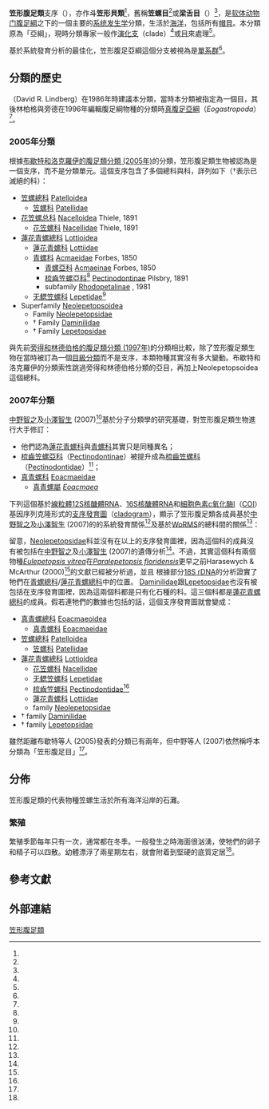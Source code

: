 {{Translating|||time=2017-04-18T10:31:43+00:00}}
{{Automatic taxobox
| taxon = Patellogastropoda
| fossil_range = {{fossil range|[[中奧陶世|中奧陶世]]|最近|ref=<ref name="Nakano 2007" />}}
| image = Limplets various examples.jpg
| image_caption = 三個不同的笠螺物種的螺殼與活體
| authority = {{link-en|大衛·R·林德伯格|David R. Lindberg|Lindberg}}, 1986
| subdivision_ranks = [[總科|總科]]與[[科_(生物)|科]]
| subdivision = [[#分類的歷史|見內文]]
}}

'''笠形腹足類'''支序（{{lang|la|'''Patellogastropoda'''}}），亦作'''斗笠形貝類'''<ref name="Lai 2005" />{{rp|32}}，舊稱'''笠螺目'''<ref name="Lai 2005" />{{rp|7}}或'''梁舌目'''（{{lang|la|'''Docoglossa'''}}）<ref name="bill" />，是[[软体动物门|软体动物门]][[腹足綱|腹足綱]]之下的一個主要的[[系统发生学|系统发生学]]分類，生活於[[海洋|海洋]]，包括所有[[帽貝|帽貝]]。本分類原為「亞綱」，現時分類專家一般作[[演化支|演化支]]（clade）<ref name="Bouchet 2005" />或[[目_(生物)|目]]來處理<ref name="Nakano 2007"/>。

基於系統發育分析的最佳化，笠形腹足亞綱這個分支被視為是[[單系群|單系群]]<ref name=Aktipis2010 />。

==分類的歷史==
{{link-en|大衛·R·林德伯格|David R. Lindberg}}（David R. Lindberg）在1986年時建議本分類，當時本分類被指定為一個目，其後林柏格與旁德在1996年編輯腹足綱物種的分類時[[真腹足亞綱|真腹足亞綱]]（''Eogastropoda''）<ref name="Pina 2002"/>。

===2005年分類===
{{main|布歇特和洛克羅伊的腹足類分類 (2005年)#笠形腹足類}}
根據[[布歇特和洛克羅伊的腹足類分類_(2005年)|布歇特和洛克羅伊的腹足類分類 (2005年)]]的分類，笠形腹足類生物被認為是一個支序，而不是分類單元。這個支序包含了多個總科與科，詳列如下（†表示已滅絕的科）：
*[[笠螺總科|笠螺總科]] [[Patelloidea|Patelloidea]]
**[[笠螺科|笠螺科]] [[Patellidae|Patellidae]]
*[[花笠螺总科|花笠螺总科]] [[Nacelloidea|Nacelloidea]] Thiele, 1891
**[[花笠螺科|花笠螺科]] [[Nacellidae|Nacellidae]] Thiele, 1891
*[[蓮花青螺總科|蓮花青螺總科]] [[Lottioidea|Lottioidea]]
**[[蓮花青螺科|蓮花青螺科]] [[Lottiidae|Lottiidae]]
**[[青螺科|青螺科]] [[Acmaeidae|Acmaeidae]] Forbes, 1850
***[[青螺亞科|青螺亞科]] [[Acmaeinae|Acmaeinae]] Forbes, 1850
***[[梳齒笠螺亞科|梳齒笠螺亞科]]<ref name="shelldoc_100269"/> [[Pectinodontinae|Pectinodontinae]] Pilsbry, 1891
***subfamily [[Rhodopetalinae|Rhodopetalinae]] {{link-en|大衛·R·林德伯格|David R. Lindberg|Lindberg}}, 1981
**[[无鳃笠螺科|无鳃笠螺科]] [[Lepetidae|Lepetidae]]<ref name="shell_60" />
*Superfamily [[Neolepetopsoidea|Neolepetopsoidea]]
**Family [[Neolepetopsidae|Neolepetopsidae]]
** † Family [[Daminilidae|Daminilidae]]
** † Family [[Lepetopsidae|Lepetopsidae]]
與先前[[旁得和林德伯格的腹足類分類_(1997年)|旁得和林德伯格的腹足類分類 (1997年)]]的分類相比較，除了笠形腹足類生物在當時被訂為一個[[目_(生物)|目級分類]]而不是支序，本類物種其實沒有多大變動。布歇特和洛克羅伊的分類索性跳過旁得和林德伯格分類的亞目，再加上Neolepetopsoidea這個總科。

===2007年分類===
[[中野智之|中野智之]]及[[小澤智生|小澤智生]] (2007)<ref name="Nakano 2007" />基於分子分類學的研究基礎，對笠形腹足類生物進行大手修訂：
*他們認為[[蓮花青螺科|蓮花青螺科]]與[[青螺科|青螺科]]其實只是同種異名；
*[[梳齒笠螺亞科|梳齒笠螺亞科]]（[[Pectinodontinae|Pectinodontinae]]）被提升成為[[梳齒笠螺科|梳齒笠螺科]]（[[Pectinodontidae|Pectinodontidae]]）<ref name="shelldoc_100269"/>；
*[[真青螺科|真青螺科]] [[Eoacmaeidae|Eoacmaeidae]]
**[[真青螺屬|真青螺屬]] ''[[Eoacmaea|Eoacmaea]]''

下列這個基於[[線粒體|線粒體]][[12S核醣體RNA|12S核醣體RNA]]、[[16S核醣體RNA|16S核醣體RNA]]和[[細胞色素c氧化酶I|細胞色素c氧化酶I]]（[[COI|COI]]）基因序列克隆形式的[[支序發育圖|支序發育圖]]（[[cladogram|cladogram]]），顯示了笠形腹足類各成員基於[[中野智之|中野智之]]及[[小澤智生|小澤智生]] (2007)的的系統發育關係<ref name="Nakano 2007" />及基於[[WoRMS|WoRMS]]的總科間的關係<ref name="WoRMS_382158" />：

{{Patellogastropoda cladogram}}

留意，[[Neolepetopsidae|Neolepetopsidae]]科並沒有在以上的支序發育圖裡，因為這個科的成員沒有被包括在[[中野智之|中野智之]]及[[小澤智生|小澤智生]] (2007)的遺傳分析<ref name="Nakano 2007" />。不過，其實這個科有兩個物種''[[Eulepetopsis_vitrea|Eulepetopsis vitrea]]''在''[[Paralepetopsis_floridensis|Paralepetopsis floridensis]]''更早之前Harasewych & McArthur (2000)<ref name="Harasewych 2000"/>的文獻已經被分析過，並且
根據部分[[18S_rDNA|18S rDNA]]的分析證實了牠們在[[青螺總科|青螺總科]]/[[蓮花青螺總科|蓮花青螺總科]]中的位置。
[[Daminilidae|Daminilidae]]跟[[Lepetopsidae|Lepetopsidae]]也沒有被包括在支序發育圖裡，因為這兩個科都是只有化石種的科。這三個科都是[[蓮花青螺總科|蓮花青螺總科]]的成員{{r|WoRMS_382158}}。假若連牠們的數據也包括的話，這個支序發育圖就會變成{{r|WoRMS_382158}}：

*[[真青螺總科|真青螺總科]] [[Eoacmaeoidea|Eoacmaeoidea]] {{small| Nakano & Ozawa, 2007}}
**[[真青螺科|真青螺科]] [[Eoacmaeidae|Eoacmaeidae]]
*[[笠螺總科|笠螺總科]] [[Patelloidea|Patelloidea]] {{small |Rafinesque, 1815}}
**[[笠螺科|笠螺科]] [[Patellidae|Patellidae]]
*[[蓮花青螺總科|蓮花青螺總科]] [[Lottioidea|Lottioidea]] {{small |Gray, 1840}}
**[[花笠螺科|花笠螺科]] [[Nacellidae|Nacellidae]]
**[[无鳃笠螺科|无鳃笠螺科]] [[Lepetidae|Lepetidae]]
**[[梳齒笠螺科|梳齒笠螺科]] [[Pectinodontidae|Pectinodontidae]]<ref name="shelldoc_100269"/>
**[[蓮花青螺科|蓮花青螺科]] [[Lottiidae|Lottiidae]]
** family [[Neolepetopsidae|Neolepetopsidae]]
* † family [[Daminilidae|Daminilidae]] {{small|Horný, 1961}}
* † family [[Lepetopsidae|Lepetopsidae]] {{small |McLean, 1990}} 

雖然距離布歇特等人 (2005)發表的分類已有兩年，但中野等人 (2007)依然稱呼本分類為「笠形腹足目」<ref name="Nakano 2007"/>。

==分佈==
笠形腹足類的代表物種笠螺生活於所有海洋沿岸的石灘。

===繁殖===
繁殖季節每年只有一次，通常都在冬季。一般發生之時海面很汹湧，使牠們的卵子和精子可以四散。幼體漂浮了兩星期左右，就會附着到堅硬的底質定居<ref name="ScienceNatureBBC"/>。

==參考文獻==
{{Reflist |refs=
<ref name=Aktipis2010>{{cite journal
 |url=http://onlinelibrary.wiley.com/doi/10.1111/j.1744-7410.2010.00198.x/abstract;jsessionid=B026E5DF26F9149BB018A74106D1AB9F.d04t03
 |last1=Aktipis
 |first1=Stephanie W.
 |last2=Giribet
 |first2=Gonzalo
 |year=2010
 |title=A phylogeny of Vetigastropoda and other “archaeogastropods”: re-organizing old gastropod clades
 |journal=Invertebrate Biology
 |volume=129
 |issue=3
 |pages=220-240
 |doi=10.1111/j.1744-7410.2010.00198.x
 |language=en
 |access-date=2015-02-01
 |archive-date=2016-03-04
 |archive-url=https://web.archive.org/web/20160304215356/http://onlinelibrary.wiley.com/doi/10.1111/j.1744-7410.2010.00198.x/abstract;jsessionid=B026E5DF26F9149BB018A74106D1AB9F.d04t03
 |dead-url=no
 }}</ref>
<ref name="Bouchet 2005">{{Bouchet 2005}}</ref>
<ref name="bill">{{cite web
 |url=http://shell.twbbs.org/~bill/shell/molluscs.htm
 |author=[[黃祈雄|黃祈雄]]
 |title=台灣貝類圖鑑分類系統
 |language=zh-hant
 |accessdate=2013-08-19
 |archive-date=2017-01-07
 |archive-url=https://web.archive.org/web/20170107170630/http://shell.twbbs.org/~bill/shell/molluscs.htm
 |dead-url=yes
 }}</ref>
<ref name="Harasewych 2000">{{cite journal
 |url=http://hdl.handle.net/10088/4613
 |last1=Harasewych |first1=M. G. 
 |last2=McArthur   |first2=A. G.
 |year=2000
 |title=A Molecular Phylogeny of the Patellogastropoda (Mollusca: Gastropoda: Eogastropoda)
 |journal=''[[Marine_Biology|Marine Biology]]''
 |volume=137 |issue=2 |pages=183-194
 |language=en }}</ref>
<ref name="Lai 2005">{{cite book
 |author=[[賴景陽|賴景陽]]
 |date=2005-10 
 |title=台灣貝類圖鑑
 |publisher=貓頭鷹出版社
 |isbn=986-7415-58-2 |language=zh-hant}}</ref>
<ref name="LoHanaHou">{{cite journal
 |url=http://www.hanahou.com/pages/magazine.asp?Action=DrawArticle&ArticleID=526&MagazineID=33
 |title=On the Rocks
 |authors=Catharine Lo (photos by Monte Costa)
 |journal=[[Hana_Hou!|Hana Hou!]]
 |volume=9
 |issue=6
 |access-date=2015-02-01
 |archive-date=2020-02-17
 |archive-url=https://web.archive.org/web/20200217135645/https://hanahou.com/pages/magazine.asp?Action%3DDrawArticle%26ArticleID%3D526%26MagazineID%3D33
 |dead-url=no
 }}</ref>
<ref name="Nakano 2007">{{cite journal|url=http://academic.oup.com/mollus/article/73/1/79/2939649/Worldwide-phylogeography-of-limpets-of-the-order|pages=79–99|title=Worldwide phylogeography of limpets of the order Patellogastropoda: molecular, morphological and palaeontological evidence|journal=Journal of Molluscan Studies|volume=73|issue=1|date=2007-02-01|issn=0260-1230|language=en|accessdate=2018-04-02|doi=10.1093/mollus/eym001|author=Tomoyuki Nakano, Tomowo Ozawa}}</ref>
<ref name="Pina 2002">{{cite web
 |url=http://www.eumed.net/malakos/Sis/Gastropoda2.html 
 |archiveurl=https://web.archive.org/web/20120528024522/http://www.eumed.net/malakos/Sis/Gastropoda2.html 
 |last=Pina 
 |first=A. 
 |title=Sistemática: Versión "moderna" 
 |trans_title=系統分類學：現代版本 
 |date=2002 
 |archivedate=2012-05-28 
 |accessdate=2017-02-26 
 |language=es 
 |deadurl=yes 
}}</ref>
<ref name="shell_60">{{cite web
 |url=http://shell.sinica.edu.tw/chinese/shellbase_detail.php?science_no=60
 |title=国际贝库：白无鳃笠螺
 |publisher=台湾贝类资料库
 |accessdate=2009-08-11
 |archive-date=2016-03-04
 |archive-url=https://web.archive.org/web/20160304102915/http://shell.sinica.edu.tw/chinese/shellbase_detail.php?science_no=60
 |dead-url=no
 }}</ref>
<ref name="shelldoc_100269">{{shelldoc_100269}}</ref>
<ref name="WoRMS_382158">{{cite WoRMS
 |id=382158 |author=WoRMS
 |last=Gofas |first=S.
 |year=2010
 |title=Patellogastropoda
 |editors=Bouchet, P.; Gofas, S.; Rosenberg, G.
 |db=MolluscaBase
 |accessdate=2010-04-01 }}</ref>
}}

==外部連結==
{{Commons category|Patellogastropoda}}

{{taxonbar}}

[[Category:笠形腹足類|]]